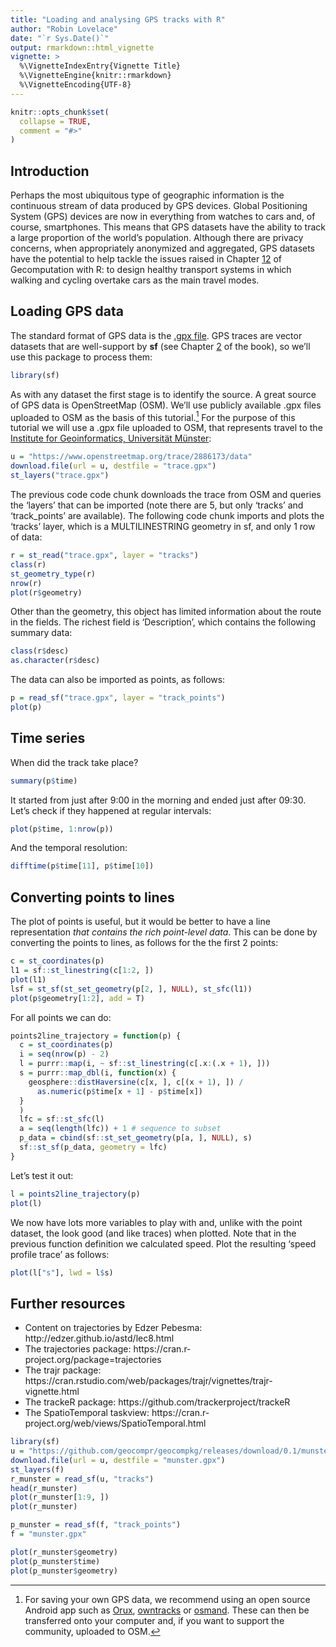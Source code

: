 ```yaml
---
title: "Loading and analysing GPS tracks with R"
author: "Robin Lovelace"
date: "`r Sys.Date()`"
output: rmarkdown::html_vignette
vignette: >
  %\VignetteIndexEntry{Vignette Title}
  %\VignetteEngine{knitr::rmarkdown}
  %\VignetteEncoding{UTF-8}
---
```


```r
knitr::opts_chunk$set(
  collapse = TRUE,
  comment = "#>"
)
```

## Introduction

Perhaps the most ubiquitous type of geographic information is the continuous stream of data produced by GPS devices.
Global Positioning System (GPS) devices are now in everything from watches to cars and, of course, smartphones.
This means that GPS datasets have the ability to track a large proportion of the world's population.
Although there are privacy concerns, when appropriately anonymized and aggregated, GPS datasets have the potential to help tackle the issues raised in Chapter [12](http://geocompr.robinlovelace.net/transport.html) of Gecomputation with R:
to design healthy transport systems in which walking and cycling overtake cars as the main travel modes.

## Loading GPS data

The standard format of GPS data is the [.gpx file](https://en.wikipedia.org/wiki/GPS_Exchange_Format).
GPS traces are vector datasets that are well-support by **sf** (see Chapter [2](https://geocompr.robinlovelace.net/spatial-class.html) of the book), so we'll use this package to process them:

```r
library(sf)
```

As with any dataset the first stage is to identify the source.
A great source of GPS data is OpenStreetMap (OSM).
We'll use publicly available .gpx files uploaded to OSM as the basis of this tutorial.^[
For saving your own GPS data, we recommend using an open source Android app such as [Orux](https://www.oruxmaps.com/cs/en/), [owntracks](https://github.com/owntracks/android) or [osmand](https://osmand.net/features/trip-recording-plugin).
These can then be transferred onto your computer and, if you want to support the community, uploaded to OSM.
]
For the purpose of this tutorial we will use a .gpx file uploaded to OSM, that represents travel to the [Institute for Geoinformatics, Universität Münster](https://www.uni-muenster.de/Geoinformatics/en/):

```r
u = "https://www.openstreetmap.org/trace/2886173/data"
download.file(url = u, destfile = "trace.gpx")
st_layers("trace.gpx")
```

The previous code code chunk downloads the trace from OSM and queries the 'layers' that can be imported (note there are 5, but only 'tracks' and 'track_points' are available).
The following code chunk imports and plots the 'tracks' layer, which is a MULTILINESTRING geometry in sf, and only 1 row of data:

```r
r = st_read("trace.gpx", layer = "tracks")
class(r)
st_geometry_type(r)
nrow(r)
plot(r$geometry)
```

Other than the geometry, this object has limited information about the route in the fields. 
The richest field is 'Description', which contains the following summary data:

```r
class(r$desc)
as.character(r$desc)
```

The data can also be imported as points, as follows:

```r
p = read_sf("trace.gpx", layer = "track_points")
plot(p)
```

## Time series

When did the track take place?

```r
summary(p$time)
```

It started from just after 9:00 in the morning and ended just after 09:30.
Let's check if they happened at regular intervals:

```r
plot(p$time, 1:nrow(p))
```

And the temporal resolution:

```r
difftime(p$time[11], p$time[10])
```

## Converting points to lines

The plot of points is useful, but it would be better to have a line representation *that contains the rich point-level data*.
This can be done by converting the points to lines, as follows for the the first 2 points:

```r
c = st_coordinates(p)
l1 = sf::st_linestring(c[1:2, ])
plot(l1)
lsf = st_sf(st_set_geometry(p[2, ], NULL), st_sfc(l1))
plot(p$geometry[1:2], add = T)
```

For all points we can do:

```r
points2line_trajectory = function(p) {
  c = st_coordinates(p)
  i = seq(nrow(p) - 2)
  l = purrr::map(i, ~ sf::st_linestring(c[.x:(.x + 1), ]))
  s = purrr::map_dbl(i, function(x) {
    geosphere::distHaversine(c[x, ], c[(x + 1), ]) /
      as.numeric(p$time[x + 1] - p$time[x])
  }
  )
  lfc = sf::st_sfc(l)
  a = seq(length(lfc)) + 1 # sequence to subset
  p_data = cbind(sf::st_set_geometry(p[a, ], NULL), s)
  sf::st_sf(p_data, geometry = lfc)
}
```

Let's test it out:

```r
l = points2line_trajectory(p)
plot(l)
```

We now have lots more variables to play with and, unlike with the point dataset, the look good (and like traces) when plotted.
Note that in the previous function definition we calculated speed.
Plot the resulting 'speed profile trace' as follows:

```r
plot(l["s"], lwd = l$s)
```

## Further resources

- Content on trajectories by Edzer Pebesma: http://edzer.github.io/astd/lec8.html
- The trajectories package: 
https://cran.r-project.org/package=trajectories
- The trajr package: https://cran.rstudio.com/web/packages/trajr/vignettes/trajr-vignette.html
- The trackeR package: https://github.com/trackerproject/trackeR
- The SpatioTemporal taskview: https://cran.r-project.org/web/views/SpatioTemporal.html

<!-- # Larger track datasets -->

<!-- 6 MB -->

```r
library(sf)
u = "https://github.com/geocompr/geocompkg/releases/download/0.1/munster.gpx"
download.file(url = u, destfile = "munster.gpx")
st_layers(f)
r_munster = read_sf(u, "tracks")
head(r_munster)
plot(r_munster[1:9, ])
plot(r_munster)

p_munster = read_sf(f, "track_points")
f = "munster.gpx"

plot(r_munster$geometry)
plot(p_munster$time)
plot(p_munster$geometry)
```


